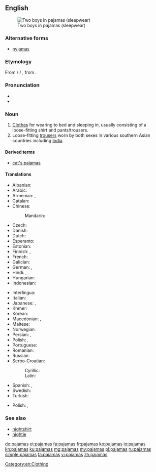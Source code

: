 <!-- NOTE: If you edit this page, please also edit "pyjamas" -->
==English==
[[File:Kids in pajamas.jpg|right|thumb|Two boys in pajamas (sleepwear)]]
===Alternative forms===
* [[pyjamas]] {{qualifier|Australia|UK|Canada}}

===Etymology===
From {{etyl|ur|en}}/{{etyl|hi|en}} {{term|پایجامه|tr=pāyjāma|lang=ur}} / {{term|पैजामा|tr=payjāmā|lang=hi}}, from {{etyl|fa|en}} {{term|پایجامه|پايجامه / پاجامه|tr=pāyjāma / pājāma|leg garment|lang=fa}}.

===Pronunciation===
* {{IPA|/pəˈdʒɑ.məz/|/pəˈdʒæ.məz/|lang=en}}
* {{audio|en-us-pajamas.ogg|Audio (US)|lang=en}}

===Noun===
{{wikipedia}}
{{en-plural noun|sg=pajama}}

# [[clothes|Clothes]] for wearing to bed and sleeping in, usually consisting of a loose-fitting shirt and pants/trousers.
# Loose-fitting [[trousers]] worn by both sexes in various southern Asian countries including [[India]].

====Derived terms====
* [[cat's pajamas]]

====Translations====
{{trans-top|clothes for wearing to bed and sleeping in}}
* Albanian: {{t|sq|pizhamë}}
* Arabic: {{t|ar|بجامة|f|tr=bijaama}}
* Armenian: {{t|hy|պիժամա|s|tr=pižama}}, {{t|hy|ննջազգեստ|s|tr=nnǰazgest}}
* Catalan: {{t+|ca|pijama|m}}
* Chinese:
*: Mandarin: {{t+|cmn|睡衣|tr=shuìyī|sc=Hani}}
* Czech: {{t+|cs|pyžamo|n}}
* Danish: {{t|da|pyjamas|c}}
* Dutch: {{t+|nl|pyjama|m}}
* Esperanto: {{t|eo|piĵamo}}
* Estonian: {{t|et|pidžaama}}
* Finnish: {{t+|fi|pyjama}}, {{t+|fi|yöpuku}}
* French: {{t+|fr|pyjama|m}}
* Galician: {{t+|gl|pixama|m}}
* German: {{t+|de|Pyjama|m}}, {{t+|de|Schlafanzug|m}}
* Hindi: {{t|hi|पाजामा|tr=pājāmā}}, {{t|hi|पैजामा|tr=paijāmā}}
* Hungarian: {{t+|hu|pizsama}}
* Indonesian: {{t+|id|piyama}}
{{trans-mid}}
* Interlingua: {{t|ia|pajama}}
* Italian: {{t+|it|pigiama|m}}
* Japanese: {{t|ja|パジャマ|tr=pajama}}, {{t|ja|寝間着|tr=ねまき, nemaki}}
* Khmer: {{t|km|ឈុតគេង|tr=cʰut keeŋ|sc=Khmr}}
* Korean: {{t+|ko|파자마|sc=Hang}}
* Macedonian: {{t|mk|пижама|f|tr=pižáma}}, {{t|mk|пижами|p|tr=pižámi}}
* Maltese: {{t|mt|paġama|f}}
* Norwegian: {{t+|no|pysjamas|m}}
* Persian: {{t|fa|پايجامه}}, {{t+|fa|پیژامه}}
* Polish: {{t+|pl|piżama|f}}, {{t+|pl|pidżama|f}}
* Portuguese: {{t+|pt|pijama|m}}
* Romanian: {{t+|ro|pijama|f}}
* Russian: {{t+|ru|пижама|f|tr=pižáma}}
* Serbo-Croatian:
*: Cyrillic: {{t|sh|пиџама|f|sc=Cyrl}}
*: Latin: {{t+|sh|pidžama|f}}
* Spanish: {{t+|es|pijama}}, {{t|es|pijamas|n}}
* Swedish: {{t+|sv|pyjamas|c}}
* Turkish: {{t+|tr|pijama}}
{{trans-bottom}}

{{trans-top|loose-fitting trousers worn in the Far East}}
* Polish: {{t+|pl|piżama|f}}, {{t+|pl|pidżama|f}}
{{trans-mid}}
{{trans-bottom}}

===See also===
* [[nightshirt]]
* [[nightie]]

[[Category:en:Clothing]]

[[de:pajamas]]
[[et:pajamas]]
[[fa:pajamas]]
[[fr:pajamas]]
[[ko:pajamas]]
[[io:pajamas]]
[[kn:pajamas]]
[[ku:pajamas]]
[[mg:pajamas]]
[[my:pajamas]]
[[pl:pajamas]]
[[ru:pajamas]]
[[simple:pajamas]]
[[ta:pajamas]]
[[vi:pajamas]]
[[zh:pajamas]]